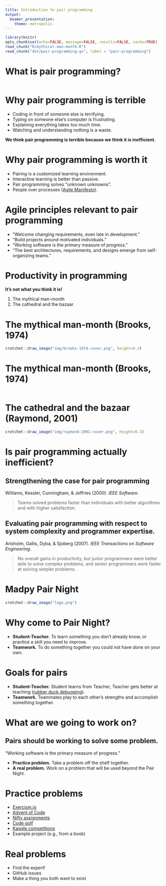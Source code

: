 ```yaml
---
title: Introduction to pair programming
output:
  beamer_presentation:
    theme: metropolis
---
```

```r
library(knitr)
opts_chunk$set(echo=FALSE, message=FALSE, results=FALSE, cache=TRUE)
read_chunk("R/mythical-man-month.R")
read_chunk("dot/pair-programming.gv", label = "pair-programming")
```

# What is pair programming?

```r
```

# Why pair programming is terrible

- Coding in front of someone else is terrifying.
- Typing on someone else's computer is frustrating.
- Explaining everything takes too much time.
- Watching and understanding nothing is a waste.

**We think pair programming is terrible because we think it is inefficient.**

# Why pair programming is worth it

- Pairing is a customized learning environment.
- Interactive learning is better than passive.
- Pair programming solves "unknown unknowns".
- People over processes ([Agile Manifesto](http://agilemanifesto.org/)).

# Agile principles relevant to pair programming

- "Welcome changing requirements, even late in development."
- "Build projects around motivated individuals."
- "Working software is the primary measure of progress."
- "The best architectures, requirements, and designs emerge from self-organizing teams."

# Productivity in programming

**It's not what you think it is!**

1. The mythical man-month
2. The cathedral and the bazaar

# The mythical man-month (Brooks, 1974)

```r
crotchet::draw_image("img/brooks-1974-cover.png", height=0.3)
```

# The mythical man-month (Brooks, 1974)

```r
```

# The cathedral and the bazaar (Raymond, 2001)

```r
crotchet::draw_image("img/raymond-2001-cover.png", height=0.3)
```

# Is pair programming actually inefficient?

## Strengthening the case for pair programming

Williams, Kessler, Cunningham, & Jeffries (2000). _IEEE Software_.  

> Teams solved problems faster than individuals with better algorithms and with higher satisfaction.

## Evaluating pair programming with respect to system complexity and programmer expertise.

Arisholm, Gallis, Dyba, & Sjoberg (2007). _IEEE Transactions on Software Engineering_.  

> No overall gains in productivity, but junior programmers were better able to solve complex problems, and senior programmers were faster at solving simpler problems.

# Madpy Pair Night

```r
crotchet::draw_image("logo.png")
```

# Why come to Pair Night?

* **Student-Teacher.** To learn something you don't already know, or practice a skill you need to improve.
* **Teamwork.** To do something together you could not have done on your own.

# Goals for pairs

* **Student-Teacher.** Student learns from Teacher, Teacher gets better at teaching ([rubber duck debugging](https://en.wikipedia.org/wiki/Rubber_duck_debugging)).
* **Teamwork.** Teammates play to each other's strengths and accomplish something together.

# What are we going to work on?

## Pairs should be working to solve some problem.

"Working software is the primary measure of progress."

* **Practice problem.** Take a problem off the shelf together.
* **A real problem.** Work on a problem that will be used beyond the Pair Night.

# Practice problems

- [Exercism.io](https://exercism.io)
- [Advent of Code](https://adventofcode.com/)
- [Nifty assignments](http://nifty.stanford.edu/)
- [Code golf](https://codegolf.stackexchange.com/)
- [Kaggle competitions](https://www.kaggle.com/competitions)
- Example project (e.g., from a book)

# Real problems

- Find the expert!
- GitHub issues
- Make a thing you both want to exist
